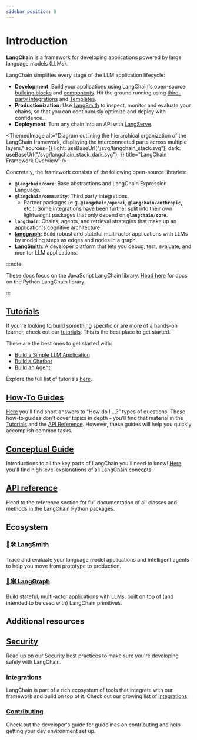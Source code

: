 ```yaml
---
sidebar_position: 0
---
```


# Introduction

**LangChain** is a framework for developing applications powered by large language models (LLMs).

LangChain simplifies every stage of the LLM application lifecycle:

- **Development**: Build your applications using LangChain's open-source [building blocks](/docs/expression_language/) and [components](/docs/modules/). Hit the ground running using [third-party integrations](/docs/integrations/platforms/) and [Templates](/docs/templates).
- **Productionization**: Use [LangSmith](/docs/langsmith/) to inspect, monitor and evaluate your chains, so that you can continuously optimize and deploy with confidence.
- **Deployment**: Turn any chain into an API with [LangServe](https://www.langchain.com/langserve).


<ThemedImage
  alt="Diagram outlining the hierarchical organization of the LangChain framework, displaying the interconnected parts across multiple layers."
  sources={{
    light: useBaseUrl("/svg/langchain_stack.svg"),
    dark: useBaseUrl("/svg/langchain_stack_dark.svg"),
  }}
  title="LangChain Framework Overview"
/>

Concretely, the framework consists of the following open-source libraries:

- **`@langchain/core`**: Base abstractions and LangChain Expression Language.
- **`@langchain/community`**: Third party integrations.
  - Partner packages (e.g. **`@langchain/openai`**, **`@langchain/anthropic`**, etc.): Some integrations have been further split into their own lightweight packages that only depend on **`@langchain/core`**.
- **`langchain`**: Chains, agents, and retrieval strategies that make up an application's cognitive architecture.
- **[langgraph](https://www.langchain.com/langserveh)**: Build robust and stateful multi-actor applications with LLMs by modeling steps as edges and nodes in a graph.
- **[LangSmith](/docs/langsmith)**: A developer platform that lets you debug, test, evaluate, and monitor LLM applications.

:::note

These docs focus on the JavaScript LangChain library. [Head here](https://python.langchain.com) for docs on the Python LangChain library.

:::

## [Tutorials](/docs/tutorials)

If you're looking to build something specific or are more of a hands-on learner, check out our [tutorials](/docs/tutorials).
This is the best place to get started.

These are the best ones to get started with:

- [Build a Simple LLM Application](/docs/tutorials/llm_chain)
- [Build a Chatbot](/docs/tutorials/chatbot)
- [Build an Agent](/docs/tutorials/agents)

Explore the full list of tutorials [here](/docs/tutorials).

## [How-To Guides](/docs/how_to_guides)

[Here](/docs/how_to_guides) you'll find short answers to “How do I….?” types of questions.
These how-to guides don't cover topics in depth - you'll find that material in the [Tutorials](/docs/tutorials) and the [API Reference](https://api.js.langchain.com).
However, these guides will help you quickly accomplish common tasks.

## [Conceptual Guide](/docs/concepts)

Introductions to all the key parts of LangChain you'll need to know! [Here](/docs/concepts) you'll find high level explanations of all LangChain concepts.

## [API reference](https://api.js.langchain.com)

Head to the reference section for full documentation of all classes and methods in the LangChain Python packages.

## Ecosystem

### [🦜🛠️ LangSmith](/docs/langsmith)

Trace and evaluate your language model applications and intelligent agents to help you move from prototype to production.

### [🦜🕸️ LangGraph](/docs/langgraph)

Build stateful, multi-actor applications with LLMs, built on top of (and intended to be used with) LangChain primitives.

## Additional resources

## [Security](/docs/security)

Read up on our [Security](/docs/security) best practices to make sure you're developing safely with LangChain.

### [Integrations](/docs/integrations/providers/)

LangChain is part of a rich ecosystem of tools that integrate with our framework and build on top of it. Check out our growing list of [integrations](/docs/integrations/providers/).

### [Contributing](/docs/contributing)

Check out the developer's guide for guidelines on contributing and help getting your dev environment set up.
